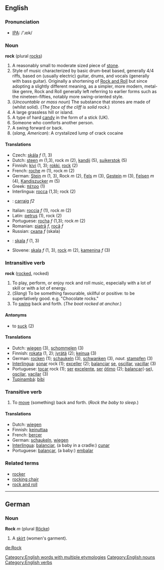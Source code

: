 ==English==
===Pronunciation===
*[[IPA]]: /'ɹɒk/
===Noun===
'''rock''' (plural [[rocks]])
#A reasonably small to moderate sized piece of [[stone]].
#Style of music characterized by basic drum-beat based, generally 4/4 riffs, based on (usually electric) guitar, drums, and vocals (generally with bass guitar). Originally a shortening of [[Rock and Roll]] but since adopting a slightly different meaning, as a simpler, more modern, metal-like genre, Rock and Roll generally left referring to earlier forms such as the nineteen-fifties, notably more swing-oriented style.
#(''Uncountable or mass noun'') The substance that stones are made of (whilst solid). (''The face of the cliff is solid rock.'')
# A large grassless hill or island.
#A type of hard [[candy]] in the form of a stick (UK).
#Someone who comforts another person.
#A swing forward or back.
#(''slang, American''): A crystalized lump of crack cocaine

====Translations====
*Czech: [[skála]] ''f'' (1, 3)
*Dutch: [[steen]] ''m'' (1,3), rock ''m'' (2), [[kandij]] (5), [[suikerstok]] (5)
*Finnish: [[kivi]] (1, 3); [[rokki]], [[rock]] (2)
*French: [[roche]] ''m'' (1), rock ''m'' (2)
*German: [[Stein]] ''m'' (1, 3), Rock ''m'' (2), [[Fels]] ''m'' (3), [[Gestein]] ''m'' (3), [[Felsen]] ''m'' (4), [[Kandiszucker]] ''m'' (5)
*Greek: [[πέτρο]] (1)
*Interlingua: [[rocca]] (1,3); rock (2)
*{{ga}}: [[carraig]] ''f2''
*Italian: [[roccia]] ''f'' (1), rock ''m'' (2)
*Latin: [[petrus]] (1), rock (2)
*Portuguese: [[rocha]] ''f'' (1,3); rock ''m'' (2)
*Romanian: [[piatră]] ''f'', [[rocă]] ''f''
*Russian: [[скала]] ''f'' (skala)
*{{sk}}: [[skala#Slovak|skala]] ''f'' (1, 3)
*Slovene: [[skala]] ''f'' (1, 3), [[rock]] ''m'' (2), [[kamenina]] ''f'' (3)

===Intransitive verb===
'''rock''' ([[rocked]], rocked)

#To play, perform, or enjoy rock and roll music, especially with a lot of skill or with a lot of energy.
#(''Slang'') To be something favourable, skillful or positive: to be superlatively good. e.g. "Chocolate rocks."
#To [[swing]] back and forth.  (''The boat rocked at anchor.'')

====Antonyms====
* to [[suck]] (2)

====Translations====
*Dutch: [[wiegen]] (3), [[schommelen]] (3)
*Finnish: [[rokata]] (1, 2); [[jyrätä]] (2); [[keinua]] (3)
*German: [[rocken]] (1); [[schaukeln]] (3), [[schwanken]] (3), ''naut.'' [[stampfen]] (3)
*[[Interlingua]]: [[sonar]] rock (1); [[exceller]] (2); [[balanciar]] [[se]], [[oscillar]], [[vacillar]] (3)
*Portuguese: [[tocar]] rock (1); [[ser]] [[excelente]], [[ser]] [[ótimo]] (2); [[balançar]](-[[se]]), [[oscilar]], [[vacilar]] (3)
*[[Tupinambá]]: [[bibi]]

===Transitive verb===
#To [[move]] (something) back and forth.  (''Rock the baby to sleep.'')

====Translations====
*Dutch: [[wiegen]]
*Finnish: [[keinuttaa]]
*French: [[bercer]]
*German: [[schaukeln]], [[wiegen]]
*[[Interlingua]]: [[balanciar]], (a baby in a cradle:) [[cunar]]
*Portuguese: [[balançar]], (a baby:) [[embalar]]

===Related terms===
*[[rocker]]
*[[rocking chair]]
*[[rock and roll]]


[[Category:English words with multiple etymologies]]
----
==German==
===Noun===
'''Rock''' ''m'' (plural [[Röcke]])

# A [[skirt]] (women's garment).
[[de:Rock]]
[[Category:English nouns]]
[[Category:English verbs]]